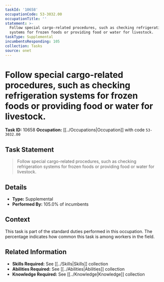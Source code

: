 ```yaml
---
taskId: '10658'
occupationCode: 53-3032.00
occupationTitle: ''
statement: >-
  Follow special cargo-related procedures, such as checking refrigeration
  systems for frozen foods or providing food or water for livestock.
taskType: Supplemental
incumbentsResponding: 105
collection: Tasks
source: onet
---
```

# Follow special cargo-related procedures, such as checking refrigeration systems for frozen foods or providing food or water for livestock.

**Task ID:** 10658
**Occupation:** [[../Occupations|Occupation]] with code `53-3032.00`

## Task Statement

> Follow special cargo-related procedures, such as checking refrigeration systems for frozen foods or providing food or water for livestock.

## Details

- **Type:** Supplemental
- **Performed By:** 105.0% of incumbents

## Context

This task is part of the standard duties performed in this occupation. The percentage indicates how common this task is among workers in the field.

## Related Information

- **Skills Required:** See [[../Skills|Skills]] collection
- **Abilities Required:** See [[../Abilities|Abilities]] collection
- **Knowledge Required:** See [[../Knowledge|Knowledge]] collection
